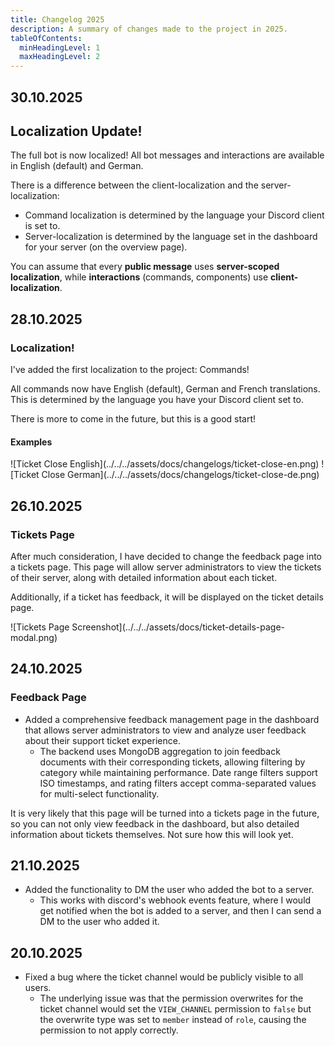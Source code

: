 ---
title: Changelog 2025
description: A summary of changes made to the project in 2025.
tableOfContents:
  minHeadingLevel: 1
  maxHeadingLevel: 2
---


## 30.10.2025

## Localization Update!

The full bot is now localized! All bot messages and interactions are available in English (default) and German.

There is a difference between the client-localization and the server-localization:

- Command localization is determined by the language your Discord client is set to.
- Server-localization is determined by the language set in the dashboard for your server (on the overview page).

You can assume that every **public message** uses **server-scoped localization**, while **interactions** (commands, components) use **client-localization**.

## 28.10.2025

### Localization!

I've added the first localization to the project: Commands!

All commands now have English (default), German and French translations. This is determined by the language you have your Discord client set to.

There is more to come in the future, but this is a good start!

#### Examples

<ImageWrapper>
  ![Ticket Close English](../../../assets/docs/changelogs/ticket-close-en.png)
</ImageWrapper>

<ImageWrapper>
  ![Ticket Close German](../../../assets/docs/changelogs/ticket-close-de.png)
</ImageWrapper>

## 26.10.2025

### Tickets Page

After much consideration, I have decided to change the feedback page into a tickets page. This page will allow server administrators to view the tickets of their server, along with detailed information about each ticket.

Additionally, if a ticket has feedback, it will be displayed on the ticket details page.

<ImageWrapper>
  ![Tickets Page Screenshot](../../../assets/docs/ticket-details-page-modal.png)
</ImageWrapper>

## 24.10.2025

### Feedback Page

- Added a comprehensive feedback management page in the dashboard that allows server administrators to view and analyze user feedback about their support ticket experience.
  - The backend uses MongoDB aggregation to join feedback documents with their corresponding tickets, allowing filtering by category while maintaining performance. Date range filters support ISO timestamps, and rating filters accept comma-separated values for multi-select functionality.

<Aside type="caution" title="Important">
  It is very likely that this page will be turned into a tickets page in the
  future, so you can not only view feedback in the dashboard, but also detailed
  information about tickets themselves. Not sure how this will look yet.
</Aside>

## 21.10.2025

- Added the functionality to DM the user who added the bot to a server.
  - This works with discord's webhook events feature, where I would get notified when the bot is added to a server, and then I can send a DM to the user who added it.

## 20.10.2025

- Fixed a bug where the ticket channel would be publicly visible to all users.
  - The underlying issue was that the permission overwrites for the ticket channel would set the `VIEW_CHANNEL` permission to `false` but the overwrite type was set to `member` instead of `role`, causing the permission to not apply correctly.
